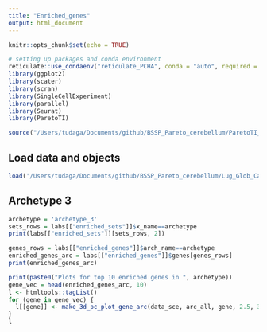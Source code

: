 ```yaml
---
title: "Enriched_genes"
output: html_document
---
```


```r
knitr::opts_chunk$set(echo = TRUE)
```

```r
# setting up packages and conda environment
reticulate::use_condaenv("reticulate_PCHA", conda = "auto", required = TRUE) 
library(ggplot2)
library(scater)
library(scran)
library(SingleCellExperiment)
library(parallel)
library(Seurat)
library(ParetoTI)
```

```r
source("/Users/tudaga/Documents/github/BSSP_Pareto_cerebellum/ParetoTI_utils.R")
```

## Load data and objects
```r
load('/Users/tudaga/Documents/github/BSSP_Pareto_cerebellum/Lug_Glob_Cand_analysis/hvgs_lug_glob_cand4.Rdata')
```


## Archetype 3
```r
archetype = 'archetype_3'
sets_rows = labs[["enriched_sets"]]$x_name==archetype
print(labs[["enriched_sets"]][sets_rows, 2])

genes_rows = labs[["enriched_genes"]]$arch_name==archetype
enriched_genes_arc = labs[["enriched_genes"]]$genes[genes_rows]
print(enriched_genes_arc)

print(paste0("Plots for top 10 enriched genes in ", archetype))
gene_vec = head(enriched_genes_arc, 10)
l <- htmltools::tagList()
for (gene in gene_vec) {
  l[[gene]] <- make_3d_pc_plot_gene_arc(data_sce, arc_all, gene, 2.5, 3, archetype)
}
l
```

